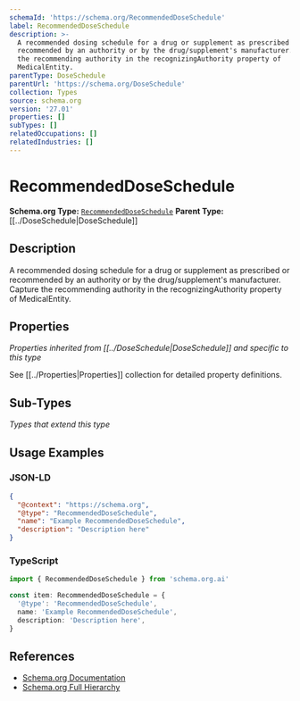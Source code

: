 ```yaml
---
schemaId: 'https://schema.org/RecommendedDoseSchedule'
label: RecommendedDoseSchedule
description: >-
  A recommended dosing schedule for a drug or supplement as prescribed or
  recommended by an authority or by the drug/supplement's manufacturer. Capture
  the recommending authority in the recognizingAuthority property of
  MedicalEntity.
parentType: DoseSchedule
parentUrl: 'https://schema.org/DoseSchedule'
collection: Types
source: schema.org
version: '27.01'
properties: []
subTypes: []
relatedOccupations: []
relatedIndustries: []
---
```

# RecommendedDoseSchedule

**Schema.org Type:** [`RecommendedDoseSchedule`](https://schema.org/RecommendedDoseSchedule)
**Parent Type:** [[../DoseSchedule|DoseSchedule]]

## Description

A recommended dosing schedule for a drug or supplement as prescribed or recommended by an authority or by the drug/supplement's manufacturer. Capture the recommending authority in the recognizingAuthority property of MedicalEntity.

## Properties

*Properties inherited from [[../DoseSchedule|DoseSchedule]] and specific to this type*

See [[../Properties|Properties]] collection for detailed property definitions.

## Sub-Types

*Types that extend this type*

## Usage Examples

### JSON-LD

```json
{
  "@context": "https://schema.org",
  "@type": "RecommendedDoseSchedule",
  "name": "Example RecommendedDoseSchedule",
  "description": "Description here"
}
```

### TypeScript

```typescript
import { RecommendedDoseSchedule } from 'schema.org.ai'

const item: RecommendedDoseSchedule = {
  '@type': 'RecommendedDoseSchedule',
  name: 'Example RecommendedDoseSchedule',
  description: 'Description here',
}
```

## References

- [Schema.org Documentation](https://schema.org/RecommendedDoseSchedule)
- [Schema.org Full Hierarchy](https://schema.org/docs/full.html)
